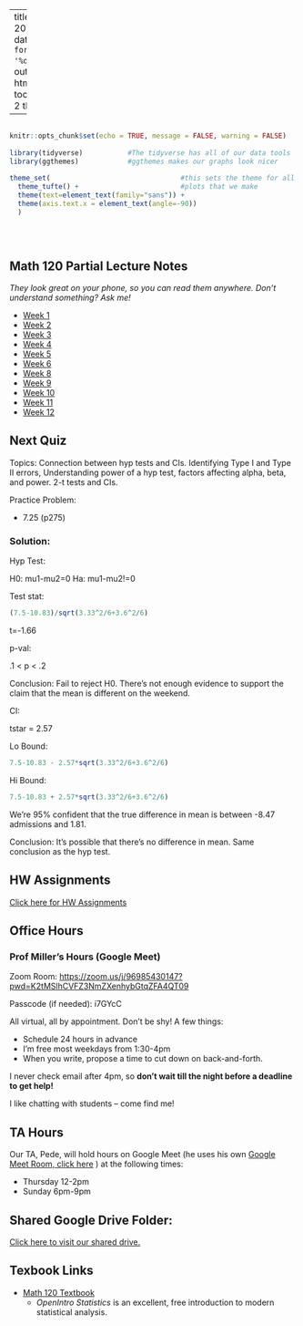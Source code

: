 
---
title: "Math 120 Fall 2020 Homepage"
date: "Updated: `r format(Sys.time(), '%d %B, %Y')`"
output: 
  html_document:
    toc: true
    toc_depth: 2
    theme: yeti

      
  
---

```r

                                                                          #
knitr::opts_chunk$set(echo = TRUE, message = FALSE, warning = FALSE)      #
                                                                          #
library(tidyverse)           #The tidyverse has all of our data tools     #
library(ggthemes)            #ggthemes makes our graphs look nicer        #
                                                                          # 
theme_set(                                #this sets the theme for all    #
  theme_tufte() +                         #plots that we make             #
  theme(text=element_text(family="sans")) + 
  theme(axis.text.x = element_text(angle=-90))                            #
  )                                                                       #
                                                                          #
                                                                          #
                                                                          #

```

## Math 120 Partial Lecture Notes
*They look great on your phone, so you can read them anywhere.    Don't understand something?  Ask me!*

- [Week 1](https://millera2.github.io/Math-120-C/Math-120-Lec-01.html)
- [Week 2](https://millera2.github.io/Math-120-C/Math-120-Lec-02.html)
- [Week 3](https://millera2.github.io/Math-120-C/Math-120-Lec-03.html)
- [Week 4](https://millera2.github.io/Math-120-C/Math-120-Lec-04.html)
- [Week 5](https://millera2.github.io/Math-120-C/Math-120-Lec-05.html)
- [Week 6](https://millera2.github.io/Math-120-C/Math-120-Lec-06.html)
- [Week 8](https://millera2.github.io/Math-120-C/Math-120-Lec-07.html)
- [Week 9](https://millera2.github.io/Math-120-C/Math-120-Lec-09.html)
- [Week 10](https://millera2.github.io/Math-120-C/Math-120-Lec-10.html)
- [Week 11](https://millera2.github.io/Math-120-C/Math-120-Lec-11.html)
- [Week 12](https://millera2.github.io/Math-120-C/Math-120-Lec-12.html)


## Next Quiz

Topics:  Connection between hyp tests and CIs.  Identifying Type I and Type II errors, Understanding power of a hyp test, factors affecting alpha, beta, and power.  2-t tests and CIs.

Practice Problem:

- 7.25 (p275)

### Solution:

Hyp Test:

H0:  mu1-mu2=0
Ha:  mu1-mu2!=0

Test stat:

```r
(7.5-10.83)/sqrt(3.33^2/6+3.6^2/6)
```

t=-1.66

p-val:

   .1 < p < .2
   
Conclusion:  Fail to reject H0.  There's not enough evidence to support the claim that the mean is different on the weekend.   

CI:

tstar = 2.57

Lo Bound:

```r
7.5-10.83 - 2.57*sqrt(3.33^2/6+3.6^2/6)
```
Hi Bound:
```r
7.5-10.83 + 2.57*sqrt(3.33^2/6+3.6^2/6)

```

We're 95% confident that the true difference in mean is between -8.47 admissions and 1.81.

Conclusion:  It's possible that there's no difference in mean.  Same conclusion as the hyp test.



## HW Assignments

[Click here for HW Assignments](https://millera2.github.io/Math-120-C/HW.html)



## Office Hours 

### Prof Miller's Hours (Google Meet)

Zoom Room:  [https://zoom.us/j/96985430147?pwd=K2tMSlhCVFZ3NmZXenhybGtqZFA4QT09](https://zoom.us/j/96985430147?pwd=K2tMSlhCVFZ3NmZXenhybGtqZFA4QT09)

Passcode (if needed): i7GYcC

All virtual, all by appointment.  Don't be shy!  A few things:

- Schedule 24 hours in advance
- I'm free most weekdays from 1:30-4pm
- When you write, propose a time to cut down on back-and-forth.

I never check email after 4pm, so **don't wait till the night before a deadline to get help!**  

I like chatting with students -- come find me!



## TA Hours

Our TA, Pede, will hold hours on Google Meet (he uses his own [Google Meet Room, click here](https://meet.google.com/gjf-ecsw-ysd?hs=151) ) at the following times:

- Thursday 12-2pm
- Sunday 6pm-9pm








## Shared Google Drive Folder:

[Click here to visit our shared drive.](https://drive.google.com/drive/folders/1iTP3k6vpQrV1moJAR3XQrFd4U-c6J3GZ?usp=sharing)


## Texbook Links

- [Math 120 Textbook](https://www.openintro.org/book/os/)
  - *OpenIntro Statistics* is an excellent, free introduction to modern statistical analysis.
  

